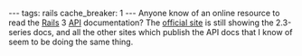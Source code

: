 ---
tags: rails
cache_breaker: 1
---
Anyone know of an online resource to read the [[Rails]] 3 [[API]] documentation? The [http://api.rubyonrails.org official site] is still showing the 2.3-series docs, and all the other sites which publish the API docs that I know of seem to be doing the same thing.
